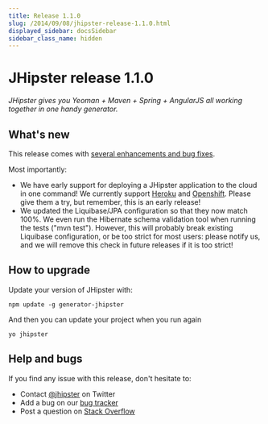 ```yaml
---
title: Release 1.1.0
slug: /2014/09/08/jhipster-release-1.1.0.html
displayed_sidebar: docsSidebar
sidebar_class_name: hidden
---
```


JHipster release 1.1.0
==================

*JHipster gives you Yeoman + Maven + Spring + AngularJS all working together in one handy generator.*

What's new
----------

This release comes with [several enhancements and bug fixes](https://github.com/jhipster/generator-jhipster/issues?q=milestone%3A1.1+is%3Aclosed).

Most importantly:

- We have early support for deploying a JHipster application to the cloud in one command! We currently support [Heroku](/heroku/) and [Openshift](/openshift/). Please give them a try, but remember, this is an early release!
- We updated the Liquibase/JPA configuration so that they now match 100%. We even run the Hibernate schema validation tool when running the tests ("mvn test"). However, this will probably break existing Liquibase configuration, or be too strict for most users: please notify us, and we will remove this check in future releases if it is too strict!


How to upgrade
------------

Update your version of JHipster with:

```
npm update -g generator-jhipster
```

And then you can update your project when you run again

```
yo jhipster
```

Help and bugs
--------------

If you find any issue with this release, don't hesitate to:

- Contact [@jhipster](https://twitter.com/jhipster) on Twitter
- Add a bug on our [bug tracker](https://github.com/jhipster/generator-jhipster/issues?state=open)
- Post a question on [Stack Overflow](http://stackoverflow.com/tags/jhipster/info)
